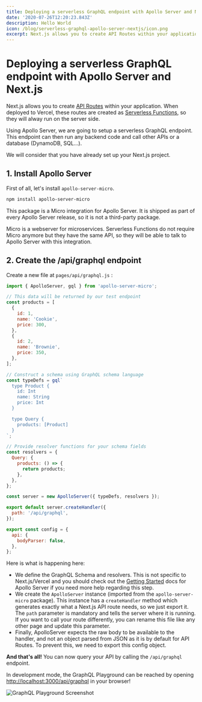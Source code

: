```yaml
---
title: Deploying a serverless GraphQL endpoint with Apollo Server and Next.js
date: '2020-07-26T12:20:23.843Z'
description: Hello World
icon: /blog/serverless-graphql-apollo-server-nextjs/icon.png
excerpt: Next.js allows you to create API Routes within your application. When deployed to Vercel, these routes are created as Serverless Functions, so they will alway run on the server side. Using Apollo Server, we are going to setup a serverless GraphQL…
---
```


# Deploying a serverless GraphQL endpoint with Apollo Server and Next.js

Next.js allows you to create [API Routes](https://nextjs.org/docs/api-routes/introduction) within your application. When deployed to Vercel, these routes are created as [Serverless Functions](https://vercel.com/docs/v2/serverless-functions/introduction), so they will alway run on the server side.

Using Apollo Server, we are going to setup a serverless GraphQL endpoint. This endpoint can then run any backend code and call other APIs or a database (DynamoDB, SQL…).

We will consider that you have already set up your Next.js project.

## 1. Install Apollo Server

First of all, let's install `apollo-server-micro`.

```bash
npm install apollo-server-micro
```

This package is a Micro integration for Apollo Server. It is shipped as part of every Apollo Server release, so it is not a third-party package.

Micro is a webserver for microservices. Serverless Functions do not require Micro anymore but they have the same API, so they will be able to talk to Apollo Server with this integration.

## 2. Create the /api/graphql endpoint

Create a new file at `pages/api/graphql.js` :

```jsx
import { ApolloServer, gql } from 'apollo-server-micro';

// This data will be returned by our test endpoint
const products = [
  {
    id: 1,
    name: 'Cookie',
    price: 300,
  },
  {
    id: 2,
    name: 'Brownie',
    price: 350,
  },
];

// Construct a schema using GraphQL schema language
const typeDefs = gql`
  type Product {
    id: Int
    name: String
    price: Int
  }

  type Query {
    products: [Product]
  }
`;

// Provide resolver functions for your schema fields
const resolvers = {
  Query: {
    products: () => {
      return products;
    },
  },
};

const server = new ApolloServer({ typeDefs, resolvers });

export default server.createHandler({
  path: '/api/graphql',
});

export const config = {
  api: {
    bodyParser: false,
  },
};
```

Here is what is happening here:

- We define the GraphQL Schema and resolvers. This is not specific to Next.js/Vercel and you should check out the [Getting Started](https://www.apollographql.com/docs/apollo-server/getting-started/) docs for Apollo Server if you need more help regarding this step.
- We create the `ApolloServer` instance (imported from the `apollo-server-micro` package). This instance has a `createHandler` method which generates exactly what a Next.js API route needs, so we just export it. The `path` parameter is mandatory and tells the server where it is running. If you want to call your route differently, you can rename this file like any other page and update this parameter.
- Finally, ApolloServer expects the raw body to be available to the handler, and not an object parsed from JSON as it is by default for API Routes. To prevent this, we need to export this config object.

**And that's all!** You can now query your API by calling the `/api/graphql` endpoint.

In development mode, the GraphQL Playground can be reached by opening [http://localhost:3000/api/graphql](http://localhost:3000/api/graphql) in your browser!

![GraphQL Playground Screenshot](/blog/serverless-graphql-apollo-server-nextjs/graphql-playground.png)
